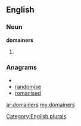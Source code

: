 ==English==

===Noun===
'''domainers'''

# {{plural of|[[domainer]]}}

===Anagrams===
* {{alphagram|adeimnors}}
* [[randomise#English|randomise]]
* [[romanised#English|romanised]]


[[Category:English plurals]]

[[ar:domainers]]
[[my:domainers]]